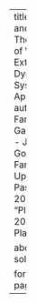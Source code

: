 ---
title: "Dynamics and Thermodynamics of Weather Extremes: A Dynamical Systems Approach"
author:
  - Davide Faranda
  - Gabriele Messori
  - James Doss-Gollin
  - David J Farnham
  - Upmanu Lall
  - Pascal Yiou
date: 2017-12
details: "Placeholder0 2017 Placeholder1"

about:
  template: solana

format:
  html:
    page-layout: full
---